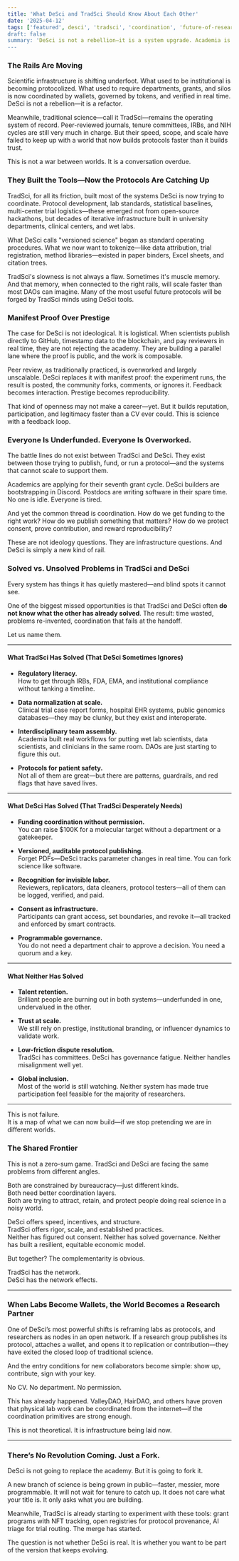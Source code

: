```yaml
---
title: 'What DeSci and TradSci Should Know About Each Other'
date: '2025-04-12'
tags: ['featured', desci', 'tradsci', 'coordination', 'future-of-research', 'protocols']
draft: false
summary: 'DeSci is not a rebellion—it is a system upgrade. Academia is not obsolete—it is an under-optimized network. Here’s what they need to understand about each other.'
---
```


### The Rails Are Moving

Scientific infrastructure is shifting underfoot. What used to be institutional is becoming protocolized. What used to require departments, grants, and silos is now coordinated by wallets, governed by tokens, and verified in real time. DeSci is not a rebellion—it is a refactor.

Meanwhile, traditional science—call it TradSci—remains the operating system of record. Peer-reviewed journals, tenure committees, IRBs, and NIH cycles are still very much in charge. But their speed, scope, and scale have failed to keep up with a world that now builds protocols faster than it builds trust.

This is not a war between worlds. It is a conversation overdue.

### They Built the Tools—Now the Protocols Are Catching Up

TradSci, for all its friction, built most of the systems DeSci is now trying to coordinate. Protocol development, lab standards, statistical baselines, multi-center trial logistics—these emerged not from open-source hackathons, but decades of iterative infrastructure built in university departments, clinical centers, and wet labs.

What DeSci calls "versioned science" began as standard operating procedures. What we now want to tokenize—like data attribution, trial registration, method libraries—existed in paper binders, Excel sheets, and citation trees.

TradSci's slowness is not always a flaw. Sometimes it's muscle memory. And that memory, when connected to the right rails, will scale faster than most DAOs can imagine. Many of the most useful future protocols will be forged by TradSci minds using DeSci tools.

### Manifest Proof Over Prestige

The case for DeSci is not ideological. It is logistical. When scientists publish directly to GitHub, timestamp data to the blockchain, and pay reviewers in real time, they are not rejecting the academy. They are building a parallel lane where the proof is public, and the work is composable.

Peer review, as traditionally practiced, is overworked and largely unscalable. DeSci replaces it with manifest proof: the experiment runs, the result is posted, the community forks, comments, or ignores it. Feedback becomes interaction. Prestige becomes reproducibility.

That kind of openness may not make a career—yet. But it builds reputation, participation, and legitimacy faster than a CV ever could. This is science with a feedback loop.

### Everyone Is Underfunded. Everyone Is Overworked.

The battle lines do not exist between TradSci and DeSci. They exist between those trying to publish, fund, or run a protocol—and the systems that cannot scale to support them.

Academics are applying for their seventh grant cycle. DeSci builders are bootstrapping in Discord. Postdocs are writing software in their spare time. No one is idle. Everyone is tired.

And yet the common thread is coordination. How do we get funding to the right work? How do we publish something that matters? How do we protect consent, prove contribution, and reward reproducibility?

These are not ideology questions. They are infrastructure questions. And DeSci is simply a new kind of rail.

### Solved vs. Unsolved Problems in TradSci and DeSci

Every system has things it has quietly mastered—and blind spots it cannot see.

One of the biggest missed opportunities is that TradSci and DeSci often **do not know what the other has already solved**. The result: time wasted, problems re-invented, coordination that fails at the handoff.

Let us name them.

---

#### What TradSci Has Solved (That DeSci Sometimes Ignores)

- **Regulatory literacy.**  
  How to get through IRBs, FDA, EMA, and institutional compliance without tanking a timeline.

- **Data normalization at scale.**  
  Clinical trial case report forms, hospital EHR systems, public genomics databases—they may be clunky, but they exist and interoperate.

- **Interdisciplinary team assembly.**  
  Academia built real workflows for putting wet lab scientists, data scientists, and clinicians in the same room. DAOs are just starting to figure this out.

- **Protocols for patient safety.**  
  Not all of them are great—but there are patterns, guardrails, and red flags that have saved lives.

---

#### What DeSci Has Solved (That TradSci Desperately Needs)

- **Funding coordination without permission.**  
  You can raise $100K for a molecular target without a department or a gatekeeper.

- **Versioned, auditable protocol publishing.**  
  Forget PDFs—DeSci tracks parameter changes in real time. You can fork science like software.

- **Recognition for invisible labor.**  
  Reviewers, replicators, data cleaners, protocol testers—all of them can be logged, verified, and paid.

- **Consent as infrastructure.**  
  Participants can grant access, set boundaries, and revoke it—all tracked and enforced by smart contracts.

- **Programmable governance.**  
  You do not need a department chair to approve a decision. You need a quorum and a key.

---

#### What Neither Has Solved

- **Talent retention.**  
  Brilliant people are burning out in both systems—underfunded in one, undervalued in the other.

- **Trust at scale.**  
  We still rely on prestige, institutional branding, or influencer dynamics to validate work.

- **Low-friction dispute resolution.**  
  TradSci has committees. DeSci has governance fatigue. Neither handles misalignment well yet.

- **Global inclusion.**  
  Most of the world is still watching. Neither system has made true participation feel feasible for the majority of researchers.

---

This is not failure.  
It is a map of what we can now build—if we stop pretending we are in different worlds.

### The Shared Frontier

This is not a zero-sum game. TradSci and DeSci are facing the same problems from different angles.

Both are constrained by bureaucracy—just different kinds.  
Both need better coordination layers.  
Both are trying to attract, retain, and protect people doing real science in a noisy world.

DeSci offers speed, incentives, and structure.  
TradSci offers rigor, scale, and established practices.  
Neither has figured out consent. Neither has solved governance. Neither has built a resilient, equitable economic model.

But together? The complementarity is obvious.

TradSci has the network.  
DeSci has the network effects.

---

### When Labs Become Wallets, the World Becomes a Research Partner

One of DeSci’s most powerful shifts is reframing labs as protocols, and researchers as nodes in an open network. If a research group publishes its protocol, attaches a wallet, and opens it to replication or contribution—they have exited the closed loop of traditional science.

And the entry conditions for new collaborators become simple: show up, contribute, sign with your key.

No CV. No department. No permission.

This has already happened. ValleyDAO, HairDAO, and others have proven that physical lab work can be coordinated from the internet—if the coordination primitives are strong enough.

This is not theoretical. It is infrastructure being laid now.

---

### There’s No Revolution Coming. Just a Fork.

DeSci is not going to replace the academy. But it is going to fork it.

A new branch of science is being grown in public—faster, messier, more programmable. It will not wait for tenure to catch up. It does not care what your title is. It only asks what you are building.

Meanwhile, TradSci is already starting to experiment with these tools: grant programs with NFT tracking, open registries for protocol provenance, AI triage for trial routing. The merge has started.

The question is not whether DeSci is real. It is whether you want to be part of the version that keeps evolving.

